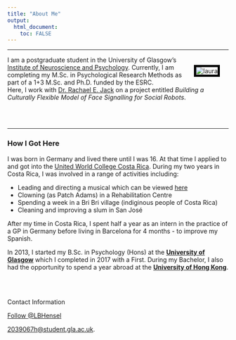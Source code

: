 ```yaml
---
title: "About Me"
output:
  html_document:
    toc: FALSE
---
```


---

<img src="images/Laura_picture.png" alt="laura" style="float:right;border:5px solid black;margin: 20px 20px;">
I am a postgraduate student in the University of Glasgow's
[Institute of Neuroscience and Psychology](http://www.gla.ac.uk/researchinstitutes/neurosciencepsychology/). Currently, I am completing my M.Sc. in Psychological Research Methods as part of a 1+3 M.Sc. and Ph.D. funded by the ESRC.  
Here, I work with [Dr. Rachael E. Jack](https://www.gla.ac.uk/schools/psychology/staff/rachaeljack/) on a project entitled *Building a Culturally Flexible Model of Face Signalling for Social 
Robots*.


<br><br>



---


### How I Got Here

I was born in Germany and lived there until I was 16. At that time I applied to and got into the [United World College Costa Rica](http://en.uwccostarica.org/). During my two years in Costa Rica, I was involved in a range of activities including:

<ul>
  <li>Leading and directing a musical which can be viewed [here](https://vimeo.com/38733243)</li>
  <li>Clowning (as Patch Adams) in a Rehabilitation Centre</li>
  <li>Spending a week in a Bri Bri village (indiginous people of Costa Rica)</li>
  <li>Cleaning and improving a slum in San José</li>
</ul>

After my time in Costa Rica, I spent half a year as an intern in the practice of a GP in Germany before living in Barcelona for 4 months - to improve my Spanish. 

In 2013, I started my B.Sc. in Psychology (Hons) at the [**University of Glasgow**](https://www.gla.ac.uk/) which I completed in 2017 with a First. During my Bachelor, I also had the opportunity to spend a year abroad at the [**University of Hong Kong**](https://www.hku.hk/). 


<br><br>



<footer>
<p>Contact Information</p>
<a href="https://twitter.com/LBHensel?ref_src=twsrc%5Etfw" class="twitter-follow-button" data-show-count="false">Follow @LBHensel</a><script async src="https://platform.twitter.com/widgets.js" charset="utf-8"></script>
  <p><a href="2039067h@student.gla.ac.uk">
  2039067h@student.gla.ac.uk</a>.</p>
</footer>